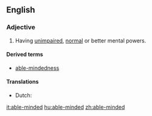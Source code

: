 ==English==

===Adjective===
{{en-adj|head=[[able]]-[[minded]]}}

# Having [[unimpaired]], [[normal]] or better mental powers.

====Derived terms====
* [[able-mindedness]]

====Translations====
{{trans-top}}
* Dutch: {{t|nl|goed bij zijn verstand}}
{{trans-bottom}}

[[it:able-minded]]
[[hu:able-minded]]
[[zh:able-minded]]